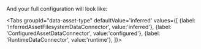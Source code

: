 
<PartBatchSpecPassthrough />

And your full configuration will look like:

<Tabs
  groupId="data-asset-type"
  defaultValue='inferred'
  values={[
  {label: 'InferredAssetFilesystemDataConnector', value:'inferred'},
  {label: 'ConfiguredAssetDataConnector', value:'configured'},
  {label: 'RuntimeDataConnector', value:'runtime'},
  ]}>

  <TabItem value="inferred">

```python title="Python" name="version-0.17.23 inferred datasource_config up to batch_spec_passthrough"
```

  </TabItem>
  <TabItem value="configured">

```python title="Python" name="version-0.17.23 configured datasource_config up to batch_spec_passthrough"
```

      
  </TabItem>
  <TabItem value="runtime">

```python title="Python" name="version-0.17.23 runtime datasource_config up to batch_spec_passthrough"
```


  </TabItem>
  </Tabs>